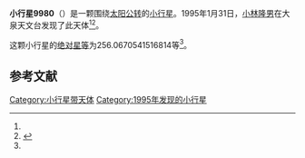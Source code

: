 {{Infobox planet
| bgcolour = #FFFFC0
| name = 9980
| symbol = 
| image = 
| caption = 
| discovery = yes
| discovery_ref = 
| discoverer = [[小林隆男|小林隆男]]
| discovery_site = [[大泉天文台|大泉天文台]] 
| discovered = 1995年1月31日
| designations = yes
| mp_name = 
| named_after = 
| alt_names = 
| mp_category = [[主带小行星|主带小行星]]
| orbit_ref = <ref name="a">[http://ssd.jpl.nasa.gov/sbdb.cgi?sstr=9980 9980] {{Wayback|url=http://ssd.jpl.nasa.gov/sbdb.cgi?sstr=9980 |date=20210717065457 }}，小行星數據庫瀏覽器（JPL Small-Body Database Browser）－[[美国国家航空航天局|美国国家航空航天局]]喷气推进实验室</ref>
| epoch = 2456400.5 (2013年4月18日更新)
| aphelion = {{convert|3.154085736518473|AU|km|3|abbr=on|lk=out}}
| perihelion = {{convert|2.12974035391127|AU|km|3|abbr=on}}
| semimajor = {{convert|2.641913045214872|AU|km|3|abbr=on}}
| eccentricity = 0.193864326
| period = 1568.469962 [[日|日]]<br />4.29[[儒略年|儒略年]]
| avg_speed = 
| inclination = 9.430339615615493
| asc_node = 150.4461625458645
| mean_anomaly = 
| arg_peri = 256.0670541516814
| satellites = 
| physical_characteristics = yes
| dimensions = 
| mass = 
| density = 
| surface_grav = 
| escape_velocity = 
| sidereal_day = 
| axial_tilt = 
| pole_ecliptic_lat = 
| pole_ecliptic_lon = 
| albedo = 
| temperatures= 
| temp_name1 = 
| mean_temp_1 = 
| max_temp_1 = 
| temp_name2 = 
| max_temp_2 = 
| spectral_type = 
| abs_magnitude = 256.0670541516814
}}

'''小行星9980'''（{{lang-en|9980}}）是一颗围绕[[太阳|太阳]][[公转|公转]]的[[小行星|小行星]]。1995年1月31日，[[小林隆男|小林隆男]]在大泉天文台发现了此天体<ref name="a" /><ref>{{cite news|title=小行星列表|url=http://cfa-www.harvard.edu/iau/lists/NumberedMPs.txt|accessdate=2013-07-08|newspaper=哈佛大学|archive-date=2008-05-17|archive-url=https://web.archive.org/web/20080517010638/http://cfa-www.harvard.edu/iau/lists/NumberedMPs.txt|dead-url=no}}</ref>。

这颗小行星的[[绝对星等|绝对星等]]为256.0670541516814等<ref name="a" />。

==参考文献==
{{reflist}}
{{Minor Planet Number|[[小行星9979|小行星9979]]|[[小行星9981|小行星9981]]}}

{{小天体}}

[[Category:小行星带天体|Category:小行星带天体]]
[[Category:1995年发现的小行星|Category:1995年发现的小行星]]

{{asteroid-stub}}